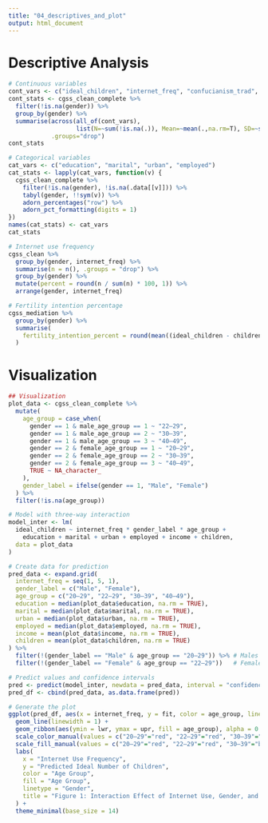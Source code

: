```yaml
---
title: "04_descriptives_and_plot"
output: html_document
---
```


# Descriptive Analysis
```r
# Continuous variables
cont_vars <- c("ideal_children", "internet_freq", "confucianism_trad", "age", "income", "children")
cont_stats <- cgss_clean_complete %>%
  filter(!is.na(gender)) %>%
  group_by(gender) %>%
  summarise(across(all_of(cont_vars), 
                   list(N=~sum(!is.na(.)), Mean=~mean(.,na.rm=T), SD=~sd(.,na.rm=T), Min=~min(.,na.rm=T), Max=~max(.,na.rm=T))),
            .groups="drop")
cont_stats

# Categorical variables
cat_vars <- c("education", "marital", "urban", "employed")
cat_stats <- lapply(cat_vars, function(v) {
  cgss_clean_complete %>%
    filter(!is.na(gender), !is.na(.data[[v]])) %>%
    tabyl(gender, !!sym(v)) %>%      
    adorn_percentages("row") %>%      
    adorn_pct_formatting(digits = 1)  
})
names(cat_stats) <- cat_vars
cat_stats

# Internet use frequency
cgss_clean %>%
  group_by(gender, internet_freq) %>%
  summarise(n = n(), .groups = "drop") %>%
  group_by(gender) %>%
  mutate(percent = round(n / sum(n) * 100, 1)) %>%
  arrange(gender, internet_freq)

# Fertility intention percentage
cgss_mediation %>%
  group_by(gender) %>%
  summarise(
    fertility_intention_percent = round(mean((ideal_children - children) > 0, na.rm = TRUE) * 100, 1)
  )

```

# Visualization
```r
## Visualization
plot_data <- cgss_clean_complete %>%
  mutate(
    age_group = case_when(
      gender == 1 & male_age_group == 1 ~ "22–29",
      gender == 1 & male_age_group == 2 ~ "30–39",
      gender == 1 & male_age_group == 3 ~ "40–49",
      gender == 2 & female_age_group == 1 ~ "20–29",
      gender == 2 & female_age_group == 2 ~ "30–39",
      gender == 2 & female_age_group == 3 ~ "40–49",
      TRUE ~ NA_character_
    ),
    gender_label = ifelse(gender == 1, "Male", "Female")
  ) %>%
  filter(!is.na(age_group))

# Model with three-way interaction
model_inter <- lm(
  ideal_children ~ internet_freq * gender_label * age_group +
    education + marital + urban + employed + income + children,
  data = plot_data
)

# Create data for prediction
pred_data <- expand.grid(
  internet_freq = seq(1, 5, 1),
  gender_label = c("Male", "Female"),
  age_group = c("20–29", "22–29", "30–39", "40–49"),
  education = median(plot_data$education, na.rm = TRUE),
  marital = median(plot_data$marital, na.rm = TRUE),
  urban = median(plot_data$urban, na.rm = TRUE),
  employed = median(plot_data$employed, na.rm = TRUE),
  income = mean(plot_data$income, na.rm = TRUE),
  children = mean(plot_data$children, na.rm = TRUE)
) %>%
  filter(!(gender_label == "Male" & age_group == "20–29")) %>% # Males do not have a 20-29 age group
  filter(!(gender_label == "Female" & age_group == "22–29"))   # Females do not have a 22-29 age group

# Predict values and confidence intervals
pred <- predict(model_inter, newdata = pred_data, interval = "confidence")
pred_df <- cbind(pred_data, as.data.frame(pred))

# Generate the plot
ggplot(pred_df, aes(x = internet_freq, y = fit, color = age_group, linetype = gender_label, group = interaction(gender_label, age_group))) +
  geom_line(linewidth = 1) +
  geom_ribbon(aes(ymin = lwr, ymax = upr, fill = age_group), alpha = 0.15, colour = NA) +
  scale_color_manual(values = c("20–29"="red", "22–29"="red", "30–39"="blue", "40–49"="green")) +
  scale_fill_manual(values = c("20–29"="red", "22–29"="red", "30–39"="blue", "40–49"="green")) +
  labs(
    x = "Internet Use Frequency",
    y = "Predicted Ideal Number of Children",
    color = "Age Group",
    fill = "Age Group",
    linetype = "Gender",
    title = "Figure 1: Interaction Effect of Internet Use, Gender, and Age on Ideal Number of Children"
  ) +
  theme_minimal(base_size = 14)
```

